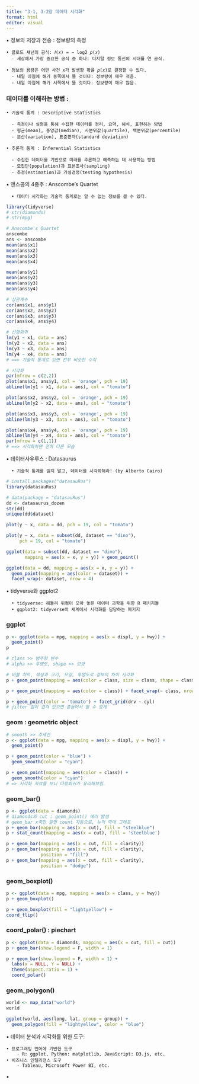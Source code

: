 ```yaml
---
title: "3-1, 3-2장 데이터 시각화"
format: html
editor: visual
---
```


▪ 정보의 저장과 전송 : 정보량의 측정

    • 클로드 섀넌의 공식: 𝐼(𝑥) = − log2 𝑝(𝑥)
      - 세상에서 가장 중요한 공식 중 하나: 디지털 정보 통신의 시대를 연 공식.

    • 정보의 용량은 어떤 사건 𝑥가 발생할 확률 𝑝(𝑥)로 결정할 수 있다.
      - 내일 아침에 해가 동쪽에서 뜰 것이다: 정보량이 매우 적음.
      - 내일 아침에 해가 서쪽에서 뜰 것이다: 정보량이 매우 많음.

### 데이터를 이해하는 방법 :

    • 기술적 통계 : Descriptive Statistics

      - 측정이나 실험을 통해 수집한 데이터를 정리, 요약, 해석, 표현하는 방법
      - 평균(mean), 중앙값(median), 사분위값(quartile), 백분위값(percentile)
      - 분산(variation), 표준편차(standard deviation)

    • 추론적 통계 : Inferential Statistics

      - 수집한 데이터를 기반으로 미래를 추론하고 예측하는 데 사용하는 방법
      - 모집단(population)과 표본조사(sampling)
      - 추정(estimation)과 가설검정(testing hypothesis)

▪ 앤스콤의 4중주 : Anscombe's Quartet

      • 데이터 시각화는 기술적 통계로는 알 수 없는 정보를 볼 수 있다.

```r
library(tidyverse)
# str(diamonds)
# str(mpg)

# Anscombe's Quartet
anscombe
ans <- anscombe
mean(ans$x1)
mean(ans$x2)
mean(ans$x3)
mean(ans$x4)

mean(ans$y1)
mean(ans$y2)
mean(ans$y3)
mean(ans$y4)

# 상관계수
cor(ans$x1, ans$y1)
cor(ans$x2, ans$y2)
cor(ans$x3, ans$y3)
cor(ans$x4, ans$y4)

# 선형회귀
lm(y1 ~ x1, data = ans)
lm(y2 ~ x2, data = ans)
lm(y3 ~ x3, data = ans)
lm(y4 ~ x4, data = ans)
# ==> 기술적 통계로 보면 전부 비슷한 수치

# 시각화
par(mfrow = c(2,2))
plot(ans$x1, ans$y1, col = 'orange', pch = 19)
abline(lm(y1 ~ x1, data = ans), col = "tomato")

plot(ans$x2, ans$y2, col = 'orange', pch = 19)
abline(lm(y2 ~ x2, data = ans), col = "tomato")

plot(ans$x3, ans$y3, col = 'orange', pch = 19)
abline(lm(y3 ~ x3, data = ans), col = "tomato")

plot(ans$x4, ans$y4, col = 'orange', pch = 19)
abline(lm(y4 ~ x4, data = ans), col = "tomato")
par(mfrow = c(1,1))
# ==> 시각화하면 전혀 다른 모습
```

▪ 데이터사우루스 : Datasaurus

      • 기술적 통계를 믿지 말고, 데이터를 시각화해라! (by Alberto Cairo)

```r
# install.packages("datasauRus")
library(datasauRus)

# data(package = "datasauRus")
dd <- datasaurus_dozen
str(dd)
unique(dd$dataset)

plot(y ~ x, data = dd, pch = 19, col = "tomato")

plot(y ~ x, data = subset(dd, dataset == "dino"), 
     pch = 19, col = "tomato")

ggplot(data = subset(dd, dataset == "dino"),
       mapping = aes(x = x, y = y)) + geom_point()

ggplot(data = dd, mapping = aes(x = x, y = y)) +
  geom_point(mapping = aes(color = dataset)) +
  facet_wrap(~ dataset, nrow = 4)
```

▪ tidyverse와 ggplot2

      • tidyverse: 해들리 위컴이 모아 놓은 데이터 과학을 위한 R 패키지들
      • ggplot2: tidyverse의 세계에서 시각화를 담당하는 패키지

### ggplot

```r
p <- ggplot(data = mpg, mapping = aes(x = displ, y = hwy)) + 
  geom_point()
p

# class >> 범주형 변수
# alpha >> 투명도, shape >> 모양

# 버블 차트, 색생과 크기, 모양, 투명도로 정보의 차이 시각화
p + geom_point(mapping = aes(color = class, size = class, shape = class, alpha = 0.3))

p + geom_point(mapping = aes(color = class)) + facet_wrap(~ class, nrow = 2)

p + geom_point(color = 'tomato') + facet_grid(drv ~ cyl)
# jitter 점이 겹쳐 있으면 흔들어서 볼 수 있게
```

### geom : geometric object

```r
# smooth >> 추세선
p <- ggplot(data = mpg, mapping = aes(x = displ, y = hwy)) + 
  geom_point()

p + geom_point(color = "blue") +
  geom_smooth(color = "cyan")

p + geom_point(mapping = aes(color = class)) +
  geom_smooth(color = "cyan")
# => 시각화 자료를 보니 다항회귀가 유리해보임.
```

### geom_bar()

```r
p <- ggplot(data = diamonds)
# diamonds의 cut : geom_point() 에러 발생
# geom_bar x축만 알면 count 자동으로, 누적 막대 그래프
p + geom_bar(mapping = aes(x = cut), fill = "steelblue")
p + stat_count(mapping = aes(x = cut), fill = 'steelblue')

p + geom_bar(mapping = aes(x = cut, fill = clarity))
p + geom_bar(mapping = aes(x = cut, fill = clarity),
             position = "fill")
p + geom_bar(mapping = aes(x = cut, fill = clarity),
             position = "dodge")
```

### geom_boxplot()

```r
p <- ggplot(data = mpg, mapping = aes(x = class, y = hwy))
p + geom_boxplot()

p + geom_boxplot(fill = "lightyellow") +
coord_flip()
```

### coord_polar() : piechart

```r
p <- ggplot(data = diamonds, mapping = aes(x = cut, fill = cut))
p + geom_bar(show.legend = F, width = 1)

p + geom_bar(show.legend = F, width = 1) +
  labs(x = NULL, Y = NULL) +
  theme(aspect.ratio = 1) +
  coord_polar()
```

### geom_polygon()

```r
world <- map_data("world")
world

ggplot(world, aes(long, lat, group = group)) +
  geom_polygon(fill = "lightyellow", color = "blue")
```

▪ 데이터 분석과 시각화를 위한 도구:

    • 프로그래밍 언어에 기반한 도구
        - R: ggplot, Python: matplotlib, JavaScript: D3.js, etc.
    • 비즈니스 인텔리전스 도구
        - Tableau, Microsoft Power BI, etc.

▪
